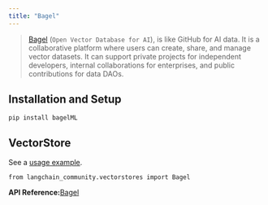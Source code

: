 ```yaml
---
title: "Bagel"
---
```


> [Bagel](https://www.bagel.net/) (`Open Vector Database for AI`), is like GitHub for AI data. It is a collaborative platform where users can create, share, and manage vector datasets. It can support private projects for independent developers, internal collaborations for enterprises, and public contributions for data DAOs.

## Installation and Setup

```
pip install bagelML
```

## VectorStore

See a [usage example](/oss/integrations/vectorstores/bagel).

```
from langchain_community.vectorstores import Bagel
```

**API Reference:**[Bagel](https://python.langchain.com/api_reference/community/vectorstores/langchain_community.vectorstores.bagel.Bagel.html)
